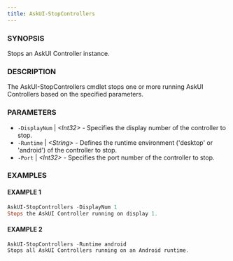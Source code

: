 ```yaml
---
title: AskUI-StopControllers
---
```



### SYNOPSIS

Stops an AskUI Controller instance.

### DESCRIPTION

The AskUI-StopControllers cmdlet stops one or more running AskUI Controllers based on the specified parameters.

### PARAMETERS

- `-DisplayNum` | _&lt;Int32&gt;_ - Specifies the display number of the controller to stop. 
- `-Runtime` | _&lt;String&gt;_ - Defines the runtime environment ('desktop' or 'android') of the controller to stop. 
- `-Port` | _&lt;Int32&gt;_ - Specifies the port number of the controller to stop.

### EXAMPLES

#### EXAMPLE 1

```powershell
AskUI-StopControllers -DisplayNum 1
Stops the AskUI Controller running on display 1.
```
 
#### EXAMPLE 2

```powershell
AskUI-StopControllers -Runtime android
Stops all AskUI Controllers running on an Android runtime.
```

